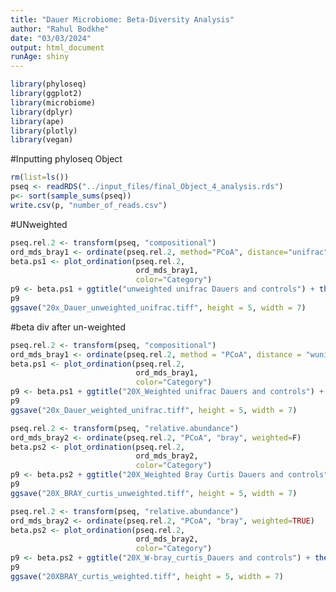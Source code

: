```yaml
---
title: "Dauer Microbiome: Beta-Diversity Analysis"
author: "Rahul Bodkhe"
date: "03/03/2024"
output: html_document
runAge: shiny
---
```


```r
library(phyloseq)
library(ggplot2)
library(microbiome)
library(dplyr)
library(ape)
library(plotly)
library(vegan)
```
#Inputting phyloseq Object
```r
rm(list=ls())
pseq <- readRDS("../input_files/final_Object_4_analysis.rds")
p<- sort(sample_sums(pseq))
write.csv(p, "number_of_reads.csv")

```


#UNweighted
```r
pseq.rel.2 <- transform(pseq, "compositional")
ord_mds_bray1 <- ordinate(pseq.rel.2, method="PCoA", distance="unifrac")
beta.ps1 <- plot_ordination(pseq.rel.2, 
                            ord_mds_bray1, 
                            color="Category") 
p9 <- beta.ps1 + ggtitle("unweighted unifrac Dauers and controls") + theme_bw(base_size = 12) + theme(plot.title = element_text(size = 12, face= "bold")) +  scale_color_manual(values = c("#33ff33",  "#00cccc","#006666","#ff66ff", "darkblue","#800000","#4B0082","#fb9a99","#FF00FF","dodgerblue3","darkgoldenrod1")) + geom_point( size=8)   + geom_point( size=5)  
p9
ggsave("20x_Dauer_unweighted_unifrac.tiff", height = 5, width = 7)
```
#beta div after un-weighted
```r
pseq.rel.2 <- transform(pseq, "compositional")
ord_mds_bray1 <- ordinate(pseq.rel.2, method = "PCoA", distance = "wunifrac")
beta.ps1 <- plot_ordination(pseq.rel.2, 
                            ord_mds_bray1, 
                            color="Category") 
p9 <- beta.ps1 + ggtitle("20X_Weighted unifrac Dauers and controls") + theme_bw(base_size = 12) + theme(plot.title = element_text(size = 12, face= "bold")) +  scale_color_manual(values = c("#33ff33",  "#00cccc","#006666","#ff66ff", "darkblue","#800000","#4B0082","#fb9a99","dodgerblue3","darkgoldenrod1")) + geom_point( size=8)   + geom_point( size=5)  
p9
ggsave("20x_Dauer_weighted_unifrac.tiff", height = 5, width = 7)
```

```r
pseq.rel.2 <- transform(pseq, "relative.abundance")
ord_mds_bray2 <- ordinate(pseq.rel.2, "PCoA", "bray", weighted=F)
beta.ps2 <- plot_ordination(pseq.rel.2, 
                            ord_mds_bray2, 
                            color="Category") 
p9 <- beta.ps2 + ggtitle("20X_Weighted Bray Curtis Dauers and controls") + theme_bw(base_size = 12) + theme(plot.title = element_text(size = 12, face= "bold")) + scale_color_manual(values = c("#33ff33",  "#00cccc","#006666","#ff66ff", "darkblue","#800000", "#4B0082","#fb9a99","dodgerblue3", "darkgoldenrod1") )  + geom_point( size=8)   + geom_point( size=6)  
p9
ggsave("20X_BRAY_curtis_unweighted.tiff", height = 5, width = 7)
```
```r
pseq.rel.2 <- transform(pseq, "relative.abundance")
ord_mds_bray2 <- ordinate(pseq.rel.2, "PCoA", "bray", weighted=TRUE)
beta.ps2 <- plot_ordination(pseq.rel.2, 
                            ord_mds_bray2, 
                            color="Category") 
p9 <- beta.ps2 + ggtitle("20X_W-bray_curtis_Dauers and controls") + theme_bw(base_size = 12) + theme(plot.title = element_text(size =12, face= "bold")) + scale_color_manual(values = c("#33ff33",  "#00cccc","#006666","#ff66ff", "darkblue","#800000", "#4B0082","#fb9a99","dodgerblue3", "darkgoldenrod1") )  + geom_point( size=8)   + geom_point( size=6)  
p9
ggsave("20XBRAY_curtis_weighted.tiff", height = 5, width = 7)
```

